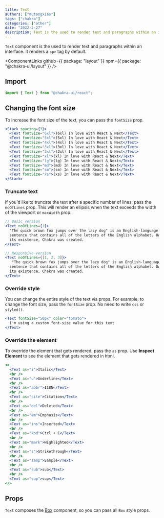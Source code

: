 ```yaml
---
title: Text
authors: ["mutongxiao"]
tags: ["chakra"]
categories: ["other"]
date: "2022-2-27"
description: Text is the used to render text and paragraphs within an interface.
---
```


`Text` component is the used to render text and paragraphs within an interface.
It renders a `<p>` tag by default.

<ComponentLinks
  github={{ package: "layout" }}
  npm={{ package: "@chakra-ui/layout" }}
/>



## Import

```js
import { Text } from "@chakra-ui/react";
```

## Changing the font size

To increase the font size of the text, you can pass the `fontSize` prop.

```jsx
<Stack spacing={3}>
  <Text fontSize="6xl">(6xl) In love with React & Next</Text>
  <Text fontSize="5xl">(5xl) In love with React & Next</Text>
  <Text fontSize="4xl">(4xl) In love with React & Next</Text>
  <Text fontSize="3xl">(3xl) In love with React & Next</Text>
  <Text fontSize="2xl">(2xl) In love with React & Next</Text>
  <Text fontSize="xl">(xl) In love with React & Next</Text>
  <Text fontSize="lg">(lg) In love with React & Next</Text>
  <Text fontSize="md">(md) In love with React & Next</Text>
  <Text fontSize="sm">(sm) In love with React & Next</Text>
  <Text fontSize="xs">(xs) In love with React & Next</Text>
</Stack>
```

### Truncate text

If you'd like to truncate the text after a specific number of lines, pass the
`noOfLines` prop. This will render an ellipsis when the text exceeds the width
of the viewport or `maxWidth` prop.

```jsx live=false
// Basic version
<Text noOfLines={1}>
  "The quick brown fox jumps over the lazy dog" is an English-language pangram—a
  sentence that contains all of the letters of the English alphabet. Owing to
  its existence, Chakra was created.
</Text>

// Responsive version
<Text noOfLines={[1, 2, 3]}>
   "The quick brown fox jumps over the lazy dog" is an English-language pangram—a
  sentence that contains all of the letters of the English alphabet. Owing to
  its existence, Chakra was created.
</Text>
```

### Override style

You can change the entire style of the text via props. For example, to change
the font size, pass the `fontSize` prop. No need to write `css` or `styled()`.

```jsx
<Text fontSize="50px" color="tomato">
  I'm using a custom font-size value for this text
</Text>
```

### Override the element

To override the element that gets rendered, pass the `as` prop. Use **Inspect
Element** to see the element that gets rendered in html.

```jsx
<>
  <Text as="i">Italic</Text>
  <br />
  <Text as="u">Underline</Text>
  <br />
  <Text as="abbr">I18N</Text>
  <br />
  <Text as="cite">Citation</Text>
  <br />
  <Text as="del">Deleted</Text>
  <br />
  <Text as="em">Emphasis</Text>
  <br />
  <Text as="ins">Inserted</Text>
  <br />
  <Text as="kbd">Ctrl + C</Text>
  <br />
  <Text as="mark">Highlighted</Text>
  <br />
  <Text as="s">Strikethrough</Text>
  <br />
  <Text as="samp">Sample</Text>
  <br />
  <Text as="sub">sub</Text>
  <br />
  <Text as="sup">sup</Text>
</>
```

## Props

`Text` composes the [Box](/docs/components/layout/box) component, so you can
pass all `Box` style props.

<PropsTable of="Text" omit={null} />
